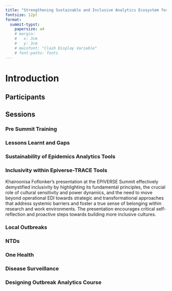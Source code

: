 ```yaml
---
title: "Strengthening Sustainable and Inclusive Analytics Ecosystem for Epidemic Preparedness"
fontsize: 12pt
format: 
  summit-typst:
    papersize: a4
    # margin:
    #   x: 3cm
    #   y: 3cm
    # mainfont: "Clash Display Variable"
    # font-paths: fonts
---
```


# Introduction

## Participants

## Sessions
### Pre Summit Training
### Lessons Learnt and Gaps
### Sustainability of Epidemics Analytics Tools
### Inclusivity within Epiverse-TRACE Tools

Khairoonisa Foflonker's presentation at the EPIVERSE Summit effectively demystified inclusivity by highlighting its fundamental principles, the crucial role of cultural sensitivity and power dynamics, and the need to move beyond operational EDI towards strategic and transformational approaches that address systemic barriers and foster a true sense of belonging within research and work environments. The presentation encourages critical self-reflection and proactive steps towards building more inclusive cultures.

### Local Outbreaks
### NTDs
### One Health
### Disease Surveillance
### Designing Outbreak Analytics Course